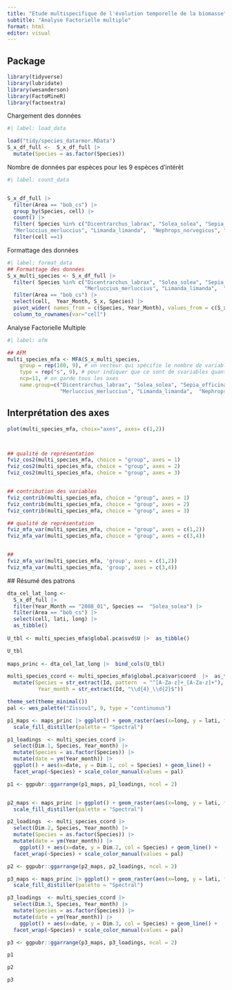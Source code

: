 ```yaml
---
title: "Etude multispecifique de l'évolution temporelle de la biomasse"
subtitle: "Analyse Factorielle multiple"
format: html
editor: visual
---
```


## Package

```r
library(tidyverse)
library(lubridate)
library(wesanderson)
library(FactoMineR)
library(factoextra)

```


Chargement des données 

```r
#| label: load_data

load("tidy/species_datarmor.RData")
S_x_df_full <-  S_x_df_full |> 
  mutate(Species = as.factor(Species))
```


Nombre de données par espèces pour les 9 espèces d'intérêt
```r
#| label: count_data


S_x_df_full |>  
  filter(Area == "bob_cs") |> 
  group_by(Species, cell) |> 
  count() |> 
  filter( Species %in% c("Dicentrarchus_labrax", "Solea_solea", "Sepia_officinalis", "Merlangius_merlangus", 
  "Merluccius_merluccius", "Limanda_limanda",  "Nephrops_norvegicus", "Mullus_surmuletus", "Zeus_faber")) |> 
  filter(cell ==1)

```


Formattage des données


```r
#| label: format_data
## Formattage des données
S_x_multi_species <- S_x_df_full |> 
  filter( Species %in% c("Dicentrarchus_labrax", "Solea_solea", "Sepia_officinalis", "Merlangius_merlangus", 
                         "Merluccius_merluccius", "Limanda_limanda",  "Nephrops_norvegicus", "Mullus_surmuletus", "Zeus_faber")) |> 
  filter(Area == "bob_cs") |> 
  select(cell,  Year_Month, S_x, Species) |> 
  pivot_wider( names_from = c(Species, Year_Month), values_from = c(S_x)) |> 
  column_to_rownames(var="cell")

```


Analyse Factorielle Multiple

```r
#| label: afm

## AFM
multi_species_mfa <- MFA(S_x_multi_species, 
    group = rep(180, 9), # un vecteur qui spécifie le nombre de variable dans chaque groupe. Les variables doivent être organisées comme il faut
    type = rep("s", 9), # pour indiquer que ce sont de svariables quanti que l'on souhaite normaliser et ce pour chaque groupe
    ncp=11, # on garde tous les axes
    name.group=c("Dicentrarchus_labrax", "Solea_solea", "Sepia_officinalis", "Merlangius_merlangus", 
                 "Merluccius_merluccius", "Limanda_limanda",  "Nephrops_norvegicus", "Mullus_surmuletus", "Zeus_faber"), graph = TRUE)

```

## Interprétation des axes

```r
plot(multi_species_mfa, choix="axes", axes= c(1,2))



## qualité de représentation
fviz_cos2(multi_species_mfa, choice = "group", axes = 1)
fviz_cos2(multi_species_mfa, choice = "group", axes = 2)
fviz_cos2(multi_species_mfa, choice = "group", axes = 3)


## contribution des variables
fviz_contrib(multi_species_mfa, choice = "group", axes = 1)
fviz_contrib(multi_species_mfa, choice = "group", axes = 2)
fviz_contrib(multi_species_mfa, choice = "group", axes = 3)

## qualité de représentation
fviz_mfa_var(multi_species_mfa, choice = "group", axes = c(1,2))
fviz_mfa_var(multi_species_mfa, choice = "group", axes = c(3,4))


##
fviz_mfa_var(multi_species_mfa, 'group', axes = c(1,2))
fviz_mfa_var(multi_species_mfa, 'group', axes = c(3,4))


```


## Résumé des patrons 

```r

dta_cel_lat_long <- 
  S_x_df_full |> 
  filter(Year_Month == "2008_01", Species ==  "Solea_solea") |> 
  filter(Area == "bob_cs") |> 
  select(cell, lati, long) |> 
  as_tibble()
  
U_tbl <- multi_species_mfa$global.pca$svd$U |>  as_tibble()

U_tbl
  
maps_princ <- dta_cel_lat_long |>  bind_cols(U_tbl) 

multi_species_ccord <- multi_species_mfa$global.pca$var$coord  |>  as_tibble(rownames = "Id") |> 
  mutate(Species = str_extract(Id, pattern  = "^[A-Za-z]+_[A-Za-z]+"),
          Year_month = str_extract(Id, "\\d{4}_\\d{2}$"))

theme_set(theme_minimal())
pal <- wes_palette("Zissou1", 9, type = "continuous")  

p1_maps <- maps_princ |> ggplot() + geom_raster(aes(x=long, y = lati, fill = V1)) +
  scale_fill_distiller(palette = "Spectral")

p1_loadings  <- multi_species_ccord |>  
  select(Dim.1, Species, Year_month) |>
  mutate(Species = as.factor(Species)) |> 
  mutate(date = ym(Year_month)) |> 
  ggplot() + aes(x=date, y = Dim.1, col = Species) + geom_line() + 
  facet_wrap(~Species) + scale_color_manual(values = pal)

p1 <- ggpubr::ggarrange(p1_maps, p1_loadings, ncol = 2)


p2_maps <- maps_princ |> ggplot() + geom_raster(aes(x=long, y = lati, fill = V2)) +
  scale_fill_distiller(palette = "Spectral")

p2_loadings  <- multi_species_ccord |>  
  select(Dim.2, Species, Year_month) |>
  mutate(Species = as.factor(Species)) |> 
  mutate(date = ym(Year_month)) |> 
    ggplot() + aes(x=date, y = Dim.2, col = Species) + geom_line() + 
  facet_wrap(~Species) + scale_color_manual(values = pal)

p2 <- ggpubr::ggarrange(p2_maps, p2_loadings, ncol = 2)

p3_maps <- maps_princ |> ggplot() + geom_raster(aes(x=long, y = lati, fill = V3)) +
  scale_fill_distiller(palette = "Spectral")

p3_loadings  <- multi_species_ccord |>  
  select(Dim.3, Species, Year_month) |>
  mutate(Species = as.factor(Species)) |> 
  mutate(date = ym(Year_month)) |> 
    ggplot() + aes(x=date, y = Dim.3, col = Species) + geom_line() + 
  facet_wrap(~Species) + scale_color_manual(values = pal)

p3 <- ggpubr::ggarrange(p3_maps, p3_loadings, ncol = 2)

p1

p2

p3
```
